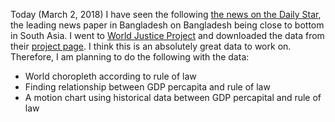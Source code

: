 Today (March 2, 2018) I have seen the following [the news on the Daily Star]( http://www.thedailystar.net/country/bangladesh-ranks-among-the-lowest-rule-of-law-in-asia-1541899), the leading news paper in Bangladesh on Bangladesh being close to bottom in South Asia.  I went to [World Justice Project](https://worldjusticeproject.org)  and downloaded the data from their [project page](https://worldjusticeproject.org/our-work/wjp-rule-law-index/wjp-rule-law-index-2017%E2%80%932018/current-historical-data). I think this is an absolutely great data to work on. Therefore, I am planning to do the following with the data:

- World choropleth according to rule of law
- Finding relationship between GDP percapita and rule of law
- A motion chart using historical data between GDP percapital and rule of law
